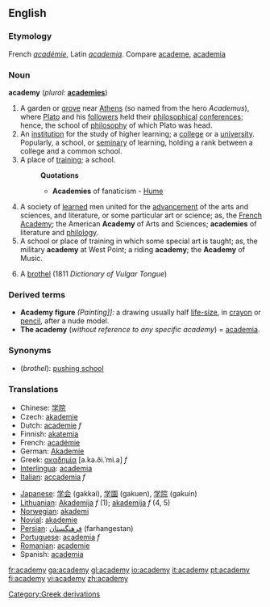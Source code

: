 ==English==

===Etymology===
French ''[[académie]]'', Latin ''[[academia]]''. Compare [[academe]], [[academia]]

===Noun===
'''academy'''  (''plural:'' '''[[academies]]''')

# A garden or [[grove]] near [[Athens]] (so named from the hero ''Academus''), where [[Plato]] and his [[followers]] held their [[philosophical]] [[conference]]s; hence, the school of [[philosophy]] of which Plato was head.
# An [[institution]] for the study of higher learning; a [[college]] or a [[university]]. Popularly, a school, or [[seminary]] of learning, holding a rank between a college and a common school.
# A place of [[training]]; a school.
#:'''Quotations'''
#:*'''Academies''' of fanaticism - [[Hume]]
# A society of [[learned]] men united for the [[advancement]] of the arts and sciences, and literature, or some particular art or science; as, the [[French Academy]]; the American '''Academy''' of Arts and Sciences; '''academies''' of literature and [[philology]].
# A school or place of training in which some special art is taught; as, the military '''academy''' at West Point; a riding '''academy'''; the '''Academy''' of Music.
# {{vulgar}} A [[brothel]] (1811 ''Dictionary of Vulgar Tongue'')

===Derived terms===
*'''Academy figure''' ''(Painting]]:'' a drawing usually half [[life-size]], in [[crayon]] or [[pencil]], after a nude model.
*'''The academy''' (''without reference to any specific academy'') = [[academia]].

===Synonyms===
* (''brothel''): [[pushing school]]

===Translations===
{{top}}
*Chinese: [[学院]]
*Czech: [[akademie]]
*Dutch: [[academie]] ''f''
*Finnish: [[akatemia]]
*French: [[académie]]
*German: [[Akademie]]
*Greek: [[ακαδημία]] [a.ka.ði.ˈmi.a] ''f''
*[[Interlingua]]: [[academia]]
*[[Italian]]: [[accademia]] ''f''
{{mid}}
*[[Japanese]]: [[学会]] (gakkai), [[学園]] (gakuen), [[学院]] (gakuin)
*[[Lithuanian]]: [[Akademija]] ''f'' (1); [[akademija]] ''f'' (4, 5)
*[[Norwegian]]: [[akademi]]
*[[Novial]]: [[akademie]]
*[[Persian]]: [[فرهنگستان]] (farhangestan)
*[[Portuguese]]: [[academia]] ''f''
*[[Romanian]]: [[academie]]
*Spanish: [[academia]]
{{bottom}}

[[Category:Greek derivations]]

[[fr:academy]]
[[ga:academy]]
[[gl:academy]]
[[io:academy]]
[[it:academy]]
[[pt:academy]]
[[fi:academy]]
[[vi:academy]]
[[zh:academy]]
